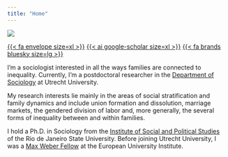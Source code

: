 ```yaml
---
title: "Home"
---
```


::: {.group}

:::{.left}

![](/files/profile.jpg){fig-align="right"}

[{{< fa envelope size=xl >}}](mailto:w.barbosamachado@uu.nl) 
[{{< ai google-scholar size=xl >}}](https://scholar.google.com/citations?user=miJiVQcAAAAJ&hl=en)
[{{< fa brands bluesky size=lg >}}](https://bsky.app/profile/weverthon.com) 

:::

::: {.right}

I'm a sociologist interested in all the ways families are connected to inequality. Currently, I'm a postdoctoral researcher in the [Department of Sociology](https://www.uu.nl/en/organisation/sociology) at Utrecht University. 

My research interests lie mainly in the areas of social stratification and family dynamics and include union formation and dissolution, marriage markets, the gendered division of labor and, more generally, the several forms of inequality between and within families.

I hold a Ph.D. in Sociology from the [Institute of Social and Political Studies](http://www.iesp.uerj.br/en/) of the Rio de Janeiro State University. Before joining Utrecht University, I was a [Max Weber Fellow](https://www.eui.eu/ProgrammesAndFellowships/MaxWeberProgramme/alumni/Max-Weber-Alumni-Bio?id=31180) at the European University Institute. 
:::
:::

